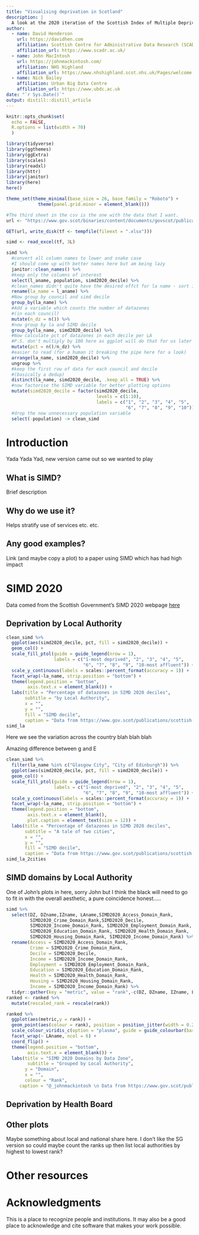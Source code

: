 ```yaml
---
title: "Visualising deprivation in Scotland"
description: |
  A look at the 2020 iteration of the Scottish Index of Multiple Deprivation (SIMD)
author:
  - name: David Henderson
    url: https://davidhen.com
    affiliation: Scottish Centre for Administrative Data Research (SCADR)
    affiliation_url: https://www.scadr.ac.uk/
  - name: John MacIntosh
    url: https://johnmackintosh.com/
    affiliation: NHS Highland
    affiliation_url: https://www.nhshighland.scot.nhs.uk/Pages/welcome.aspx
  - name: Nick Bailey
    affiliation: Urban Big Data Centre
    affiliation_url: https://www.ubdc.ac.uk 
date: "`r Sys.Date()`"
output: distill::distill_article
---
```


```r
knitr::opts_chunk$set(
  echo = FALSE,
  R.options = list(width = 70)
  )
```

```r
library(tidyverse)
library(ggthemes)
library(ggExtra)
library(scales)
library(readxl)
library(httr)
library(janitor)
library(here)
here()

theme_set(theme_minimal(base_size = 26, base_family = "Roboto") +
            theme(panel.grid.minor = element_blank()))
```


```r
#The third sheet in the csv is the one with the data that I want. 
url <- "https://www.gov.scot/binaries/content/documents/govscot/publications/statistics/2020/01/scottish-index-of-multiple-deprivation-2020-data-zone-look-up-file/documents/scottish-index-of-multiple-deprivation-data-zone-look-up/scottish-index-of-multiple-deprivation-data-zone-look-up/govscot%3Adocument/SIMD_2020_Datazone_lookup_tool.xlsx"

GET(url, write_disk(tf <- tempfile(fileext = ".xlsx")))

simd <- read_excel(tf, 3L)

simd %>% 
  #convert all column names to lower and snake case
  #I should come up with better names here but am being lazy
  janitor::clean_names() %>% 
  #keep only the columns of interest
  select(l_aname, population, simd2020_decile) %>% 
  #clean_names didn't quite have the desired effct for la name - sort it here
  rename(la_name = l_aname) %>% 
  #Now group by council and simd decile
  group_by(la_name) %>% 
  #Add a variable which counts the number of datazones
  #(in each council)
  mutate(n_dz = n()) %>% 
  #now group by la and SIMD decile
  group_by(la_name, simd2020_decile) %>%
  #Now calculate pct of datazones in each decile per LA
  #P.S. don't multiply by 100 here as ggplot will do that for us later
  mutate(pct = n()/n_dz) %>% 
  #easier to read (for a human it breaking the pipe here for a look)
  arrange(la_name, simd2020_decile) %>% 
  ungroup %>% 
  #keep the first row of data for each council and decile 
  #(basically a dedup)
  distinct(la_name, simd2020_decile, .keep_all = TRUE) %>% 
  #now factorise the SIMD variable for better plotting options
  mutate(simd2020_decile = factor(simd2020_decile,
                                  levels = c(1:10),
                                  labels = c("1", "2", "3", "4", "5",
                                             "6", "7", "8", "9", "10"))) %>% 
  #drop the now unnecessary population variable
  select(-population) -> clean_simd
```


# Introduction

Yada Yada Yad, new version came out so we wanted to play

## What is SIMD?

Brief description

## Why do we use it?

Helps stratify use of services etc. etc. 

## Any good examples?

Link (and maybe copy a plot) to a paper using SIMD which has had high impact

# SIMD 2020

Data comed from the Scottish Government's SIMD 2020 webpage [here](insert link address) 

## Deprivation by Local Authority

```r
clean_simd %>% 
  ggplot(aes(simd2020_decile, pct, fill = simd2020_decile)) +
  geom_col() +
  scale_fill_ptol(guide = guide_legend(nrow = 1),
                  labels = c("1-most deprived", "2", "3", "4", "5",
                             "6", "7", "8", "9", "10-most affluent")) +
  scale_y_continuous(labels = scales::percent_format(accuracy = 1)) +
  facet_wrap(~la_name, strip.position = "bottom") +
  theme(legend.position = "bottom",
        axis.text.x = element_blank()) +
  labs(title = "Percentage of datazones in SIMD 2020 deciles",
       subtitle = "by Local Authority",
       x = "",
       y = "",
       fill = "SIMD decile", 
       caption = "Data from https://www.gov.scot/publications/scottish-index-of-multiple-deprivation-2020-data-zone-look-up/") -> simd_la
simd_la
```

Here we see the variation across the country blah blah blah


Amazing difference between g and E


```r
clean_simd %>% 
  filter(la_name %in% c("Glasgow City", "City of Edinburgh")) %>% 
  ggplot(aes(simd2020_decile, pct, fill = simd2020_decile)) +
  geom_col() +
  scale_fill_ptol(guide = guide_legend(nrow = 1),
                  labels = c("1-most deprived", "2", "3", "4", "5",
                             "6", "7", "8", "9", "10-most affluent")) +
  scale_y_continuous(labels = scales::percent_format(accuracy = 1)) +
  facet_wrap(~la_name, strip.position = "bottom") +
  theme(legend.position = "bottom",
        axis.text.x = element_blank(),
        plot.caption = element_text(size = 12)) +
  labs(title = "Percentage of datazones in SIMD 2020 deciles",
       subtitle = "A tale of two cities",
       x = "",
       y = "",
       fill = "SIMD decile", 
       caption = "Data from https://www.gov.scot/publications/scottish-index-of-multiple-deprivation-2020-data-zone-look-up/") -> simd_la_2cities
simd_la_2cities
```


## SIMD domains by Local Authority

One of John's plots in here, sorry John but I think the black will need to go to fit in with the overall aesthetic, a pure coincidence honest.....

```r
simd %>% 
  select(DZ, DZname,IZname, LAname,SIMD2020_Access_Domain_Rank,
         SIMD2020_Crime_Domain_Rank,SIMD2020_Decile,
         SIMD2020_Income_Domain_Rank, SIMD2020_Employment_Domain_Rank,
         SIMD2020_Education_Domain_Rank, SIMD2020_Health_Domain_Rank,
         SIMD2020_Housing_Domain_Rank, SIMD2020_Income_Domain_Rank) %>% 
  rename(Access = SIMD2020_Access_Domain_Rank,
         Crime = SIMD2020_Crime_Domain_Rank,
         Decile = SIMD2020_Decile,
         Income = SIMD2020_Income_Domain_Rank, 
         Employment = SIMD2020_Employment_Domain_Rank,
         Education = SIMD2020_Education_Domain_Rank,
         Health = SIMD2020_Health_Domain_Rank,
         Housing = SIMD2020_Housing_Domain_Rank, 
         Income = SIMD2020_Income_Domain_Rank) %>% 
  tidyr::gather(key = "metric", value = "rank",-c(DZ, DZname, IZname, LAname, Decile)) -> ranked
ranked <- ranked %>% 
  mutate(rescaled_rank = rescale(rank))

ranked %>% 
  ggplot(aes(metric,y = rank)) +
  geom_point(aes(colour = rank), position = position_jitter(width = 0.2),alpha = 0.2) +
  scale_colour_viridis_c(option = "plasma", guide = guide_colourbar(barwidth = 30)) +
  facet_wrap(~ LAname, ncol = 6) +
  coord_flip() +
  theme(legend.position = "bottom",
        axis.text.x = element_blank()) +
  labs(title = "SIMD 2020 Domains by Data Zone",
        subtitle = "Grouped by Local Authority",
       y = "Domain",
       x = "", 
       colour = "Rank",
     caption = "@_johnmackintosh \n Data from https://www.gov.scot/publications/scottish-index-of-multiple-deprivation-2020-data-zone-look-up/")
```



## Deprivation by Health Board

## Other plots

Maybe something about local and national share here. I don't like the SG version so could maybe count the ranks up then list local authorities by highest to lowest rank?

# Other resources


# Acknowledgments {.appendix}

This is a place to recognize people and institutions. It may also be a good place
to acknowledge and cite software that makes your work possible.




